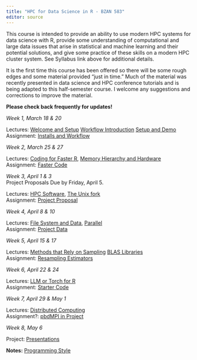 ```yaml
---
title: "HPC for Data Science in R - BZAN 583"
editor: source
---
```


This course is intended to provide an ability to use modern HPC systems for data science with R, provide some understanding of computational and large data issues that arise in statistical and machine learning and their potential solutions, and give some practice of these skills on a modern HPC cluster system. See Syllabus link above for additional details.

It is the first time this course has been offered so there will be some rough edges and some material provided "just in time." Much of the material was recently presented in data science and HPC conference tutorials and is being adapted to this half-semester course. I welcome any suggestions and corrections to improve the material. 

**Please check back frequently for updates!**

::: {layout="[1,2]"}
*Week 1, March 18 & 20*

Lectures: [Welcome and Setup](materials/lectures/1-welcome)
[Workflow Introduction](materials/lectures/1a-workflow)
[Setup and Demo](materials/lectures/1b-setupdemo)  
Assignment: [Installs and Workflow](materials/assignment/1-workflow) 
<!--
workflow practice starts with faster examples and timing.
e.g. compare lapply sum, coulumnSums(), and tidyverse sum of taxi data subset
downloading packages practice, git and GitHub setup
-->

*Week 2, March 25 & 27*  

Lectures: [Coding for Faster R](materials/lectures/2-faster),
[Memory Hierarchy and Hardware](materials/lectures/2-hardware)\
Assignment: [Faster Code](materials/assignment/2-faster) 
<!-- double down on faster with memory hierarchy examples -->

*Week 3, April 1 & 3* \
Project Proposals Due by Friday, April 5.

Lectures: [HPC Software](materials/lectures/3-software), [The Unix fork](materials/lectures/3-fork)\
Assignment: [Project Proposal](materials/assignment/3-project) 
<!-- start library parallel FlexiBLAS & OpenBLAS -->

*Week 4, April 8 & 10*

Lectures: [File System and Data](materials/lectures/4-data), [Parallel](materials/lectures/4-parallel)\
Assignment: [Project Data](materials/assignment/4-data) 

*Week 5, April 15 & 17*

Lectures: [Methods that Rely on Sampling](materials/lectures/5-sampling) [BLAS Libraries](materials/lectures/5-blas)\
Assignment: [Resampling Estimators](materials/assignment/5-resampling)

*Week 6, April 22 & 24*

Lectures: [LLM or Torch for R](materials/lectures/6-nn)\
Assignment: [Starter Code](materials/assignment/6-nn) 
<!-- LLM coding or torch week? -->

*Week 7, April 29 & May 1*

Lectures: [Distributed Computing](materials/lectures/6-distributed)\
Assignment?: [pbdMPI in Project](materials/assignment/6-mpi) 
<!-- simple distributed (mapreduce & spmd MPI) and projects -->

*Week 8, May 6*

Project: [Presentations](materials/lectures/8-presentations)
:::

**Notes:** [Programming Style](style.qmd)
